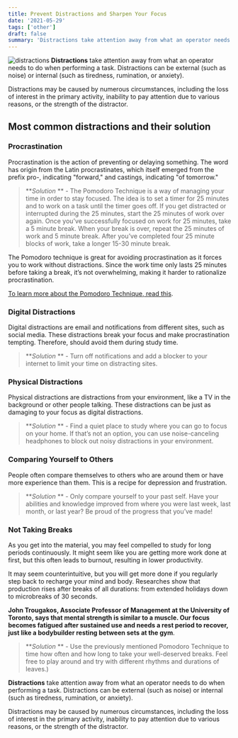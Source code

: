 ```yaml
---
title: Prevent Distractions and Sharpen Your Focus
date: '2021-05-29'
tags: ['other']
draft: false
summary: 'Distractions take attention away from what an operator needs to do when performing a task. Distractions can be external (such as noise) or internal (such as tiredness, rumination, or anxiety).'
---
```


![distractions](/static/images/prevent-distractions1.jpg)
**Distractions** take attention away from what an operator needs to do when performing a task. Distractions can be external (such as noise) or internal (such as tiredness, rumination, or anxiety).

Distractions may be caused by numerous circumstances, including the loss of interest in the primary activity, inability to pay attention due to various reasons, or the strength of the distractor.

## Most common distractions and their solution

### Procrastination

Procrastination is the action of preventing or delaying something. The word has origin from the Latin procrastinates, which itself emerged from the prefix pro-, indicating "forward," and castings, indicating "of tomorrow."

> **_Solution_ ** - The Pomodoro Technique is a way of managing your time in order to stay focused. The idea is to set a timer for 25 minutes and to work on a task until the timer goes off. If you get distracted or interrupted during the 25 minutes, start the 25 minutes of work over again. Once you’ve successfully focused on work for 25 minutes, take a 5 minute break. When your break is over, repeat the 25 minutes of work and 5 minute break. After you’ve completed four 25 minute blocks of work, take a longer 15-30 minute break.

The Pomodoro technique is great for avoiding procrastination as it forces you to work without distractions. Since the work time only lasts 25 minutes before taking a break, it’s not overwhelming, making it harder to rationalize procrastination.

[To learn more about the Pomodoro Technique, read this](https://medium.com/life-hacks/more-productivity-with-the-pomodoro-technique-d7ce8926ec0c#.hcqsv37u4).

### Digital Distractions

Digital distractions are email and notifications from different sites, such as social media. These distractions break your focus and make procrastination tempting. Therefore, should avoid them during study time.

> **_Solution_ ** - Turn off notifications and add a blocker to your internet to limit your time on distracting sites.

### Physical Distractions

Physical distractions are distractions from your environment, like a TV in the background or other people talking. These distractions can be just as damaging to your focus as digital distractions.

> **_Solution_ ** - Find a quiet place to study where you can go to focus on your home. If that’s not an option, you can use noise-canceling headphones to block out noisy distractions in your environment.

### Comparing Yourself to Others

People often compare themselves to others who are around them or have more experience than them. This is a recipe for depression and frustration.

> **_Solution_ ** - Only compare yourself to your past self. Have your abilities and knowledge improved from where you were last week, last month, or last year? Be proud of the progress that you’ve made!

### Not Taking Breaks

As you get into the material, you may feel compelled to study for long periods continuously. It might seem like you are getting more work done at first, but this often leads to burnout, resulting in lower productivity.

It may seem counterintuitive, but you will get more done if you regularly step back to recharge your mind and body. Researches show that production rises after breaks of all durations: from extended holidays down to microbreaks of 30 seconds. 

**John Trougakos, Associate Professor of Management at the University of Toronto, says that mental strength is similar to a muscle. Our focus becomes fatigued after sustained use and needs a rest period to recover, just like a bodybuilder resting between sets at the gym**.

> **_Solution_ ** - Use the previously mentioned Pomodoro Technique to time how often and how long to take your well-deserved breaks. Feel free to play around and try with different rhythms and durations of leaves.)

**Distractions** take attention away from what an operator needs to do when performing a task. Distractions can be external (such as noise) or internal (such as tiredness, rumination, or anxiety).

Distractions may be caused by numerous circumstances, including the loss of interest in the primary activity, inability to pay attention due to various reasons, or the strength of the distractor.
